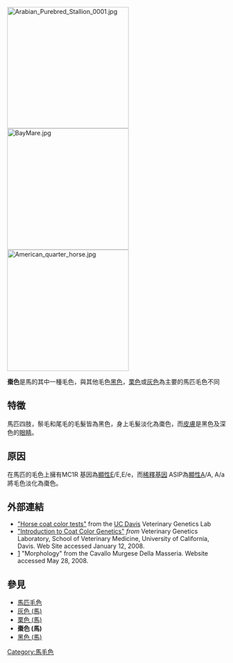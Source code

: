 [[File:Arabian_Purebred_Stallion_0001.jpg|280px]]
[[File:BayMare.jpg|280px]]
[[File:American_quarter_horse.jpg|280px]]

'''棗色'''是馬的其中一種毛色，與其他毛色[[黑色_(馬)|黑色]]，[[栗色_(馬)|栗色]]或[[灰色_(馬)|灰色]]為主要的馬匹毛色不同

==特徵==
馬匹四肢，鬃毛和尾毛的毛髮皆為黑色，身上毛髮淡化為棗色，而[[皮膚|皮膚]]是黑色及深色的[[眼睛|眼睛]]。

==原因==
在馬匹的毛色上擁有MC1R 基因為[[顯性基因|顯性]]E/E,E/e，而[[稀釋基因|稀釋基因]] ASIP為[[顯性基因|顯性]]A/A, A/a 將毛色淡化為棗色。

==外部連結==
* [http://www.vgl.ucdavis.edu/services/coatcolorhorse.php "Horse coat color tests"] {{Wayback|url=http://www.vgl.ucdavis.edu/services/coatcolorhorse.php |date=20171010200000 }} from the [[UC_Davis|UC Davis]] Veterinary Genetics Lab
* [https://web.archive.org/web/20171010200000/http://www.vgl.ucdavis.edu/services/coatcolor.php "Introduction to Coat Color Genetics"] ''from'' Veterinary Genetics Laboratory, School of Veterinary Medicine, University of California, Davis. Web Site accessed January 12, 2008.
* [https://web.archive.org/web/20120210152905/http://www.murgesehorse.com/eng/murgesehorse.html] "Morphology" from the Cavallo Murgese Della Masseria. Website accessed May 28, 2008.

==參見==
* [[馬匹毛色|馬匹毛色]]
* [[灰色_(馬)|灰色 (馬)]]
* [[栗色_(馬)|栗色 (馬)]]
* '''棗色 (馬)'''
* [[黑色_(馬)|黑色 (馬)]]

[[Category:馬毛色|Category:馬毛色]]
